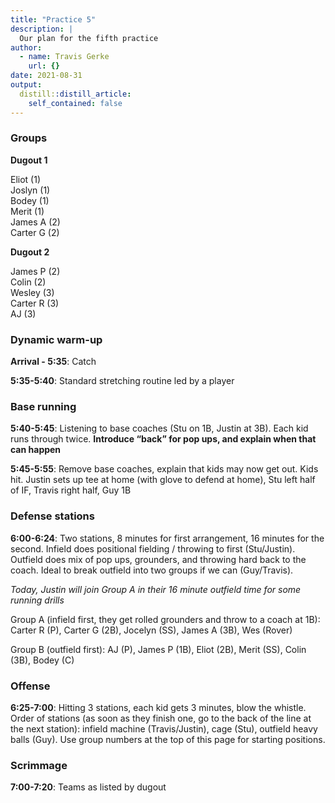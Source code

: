 ```yaml
---
title: "Practice 5"
description: |
  Our plan for the fifth practice
author:
  - name: Travis Gerke
    url: {}
date: 2021-08-31
output:
  distill::distill_article:
    self_contained: false
---
```


### Groups

**Dugout 1**

Eliot (1) <br>
Joslyn (1) <br>
Bodey (1) <br>
Merit (1) <br>
James A (2) <br>
Carter G (2) <br>

**Dugout 2**

James P (2) <br>
Colin (2) <br>
Wesley (3) <br>
Carter R (3) <br>
AJ (3) <br>

### Dynamic warm-up

**Arrival - 5:35**: Catch

**5:35-5:40**: Standard stretching routine led by a player

### Base running

**5:40-5:45**: Listening to base coaches (Stu on 1B, Justin at 3B). Each kid runs through twice. **Introduce "back" for pop ups, and explain when that can happen** 

**5:45-5:55**: Remove base coaches, explain that kids may now get out. Kids hit. Justin sets up tee at home (with glove to defend at home), Stu left half of IF, Travis right half, Guy 1B

### Defense stations

**6:00-6:24**: Two stations, 8 minutes for first arrangement, 16 minutes for the second. Infield does positional fielding / throwing to first (Stu/Justin). Outfield does mix of pop ups, grounders, and throwing hard back to the coach. Ideal to break outfield into two groups if we can (Guy/Travis).

_Today, Justin will join Group A in their 16 minute outfield time for some running drills_

Group A (infield first, they get rolled grounders and throw to a coach at 1B): Carter R (P), Carter G (2B), Jocelyn (SS), James A (3B), Wes (Rover)

Group B (outfield first): AJ (P), James P (1B), Eliot (2B), Merit (SS), Colin (3B), Bodey (C)

### Offense

**6:25-7:00**: Hitting 3 stations, each kid gets 3 minutes, blow the whistle. Order of stations (as soon as they finish one, go to the back of the line at the next station): infield machine (Travis/Justin), cage (Stu), outfield heavy balls (Guy). Use group numbers at the top of this page for starting positions.

### Scrimmage

**7:00-7:20**: Teams as listed by dugout

